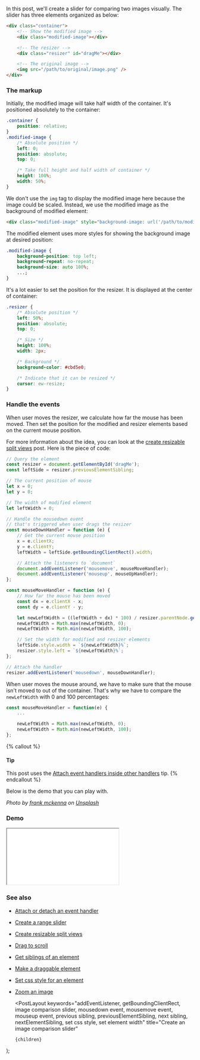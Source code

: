 
In this post, we'll create a slider for comparing two images visually. The slider has three elements organized as below:

```html
<div class="container">
    <!-- Show the modified image -->
    <div class="modified-image"></div>

    <!-- The resizer -->
    <div class="resizer" id="dragMe"></div>

    <!-- The original image -->
    <img src="/path/to/original/image.png" />
</div>
```

### The markup

Initially, the modified image will take half width of the container. It's positioned absolutely to the container:

```css
.container {
    position: relative;
}
.modified-image {
    /* Absolute position */
    left: 0;
    position: absolute;
    top: 0;

    /* Take full height and half width of container */
    height: 100%;
    width: 50%;
}
```

We don't use the `img` tag to display the modified image here because the image could be scaled. Instead, we use the modified image as the background of modified element:

```html
<div class="modified-image" style="background-image: url('/path/to/modified/image.png')"></div>
```

The modified element uses more styles for showing the background image at desired position:

```css
.modified-image {
    background-position: top left;
    background-repeat: no-repeat;
    background-size: auto 100%;
    ...;
}
```

It's a lot easier to set the position for the resizer. It is displayed at the center of container:

```css
.resizer {
    /* Absolute position */
    left: 50%;
    position: absolute;
    top: 0;

    /* Size */
    height: 100%;
    width: 2px;

    /* Background */
    background-color: #cbd5e0;

    /* Indicate that it can be resized */
    cursor: ew-resize;
}
```

### Handle the events

When user moves the resizer, we calculate how far the mouse has been moved. Then set the position for the modified and resizer elements based on the current mouse position.

For more information about the idea, you can look at the [create resizable split views](/create-resizable-split-views) post.
Here is the piece of code:

```js
// Query the element
const resizer = document.getElementById('dragMe');
const leftSide = resizer.previousElementSibling;

// The current position of mouse
let x = 0;
let y = 0;

// The width of modified element
let leftWidth = 0;

// Handle the mousedown event
// that's triggered when user drags the resizer
const mouseDownHandler = function (e) {
    // Get the current mouse position
    x = e.clientX;
    y = e.clientY;
    leftWidth = leftSide.getBoundingClientRect().width;

    // Attach the listeners to `document`
    document.addEventListener('mousemove', mouseMoveHandler);
    document.addEventListener('mouseup', mouseUpHandler);
};

const mouseMoveHandler = function (e) {
    // How far the mouse has been moved
    const dx = e.clientX - x;
    const dy = e.clientY - y;

    let newLeftWidth = ((leftWidth + dx) * 100) / resizer.parentNode.getBoundingClientRect().width;
    newLeftWidth = Math.max(newLeftWidth, 0);
    newLeftWidth = Math.min(newLeftWidth, 100);

    // Set the width for modified and resizer elements
    leftSide.style.width = `${newLeftWidth}%`;
    resizer.style.left = `${newLeftWidth}%`;
};

// Attach the handler
resizer.addEventListener('mousedown', mouseDownHandler);
```

When user moves the mouse around, we have to make sure that the mouse isn't moved to out of the container.
That's why we have to compare the `newLeftWidth` with 0 and 100 percentages:

```js
const mouseMoveHandler = function(e) {
    ...

    newLeftWidth = Math.max(newLeftWidth, 0);
    newLeftWidth = Math.min(newLeftWidth, 100);
};
```

{% callout %}

#### Tip

This post uses the [Attach event handlers inside other handlers](/attach-event-handlers-inside-other-handlers) tip.
{% endcallout %}

Below is the demo that you can play with.

_Photo by [frank mckenna](https://unsplash.com/@frankiefoto) on [Unsplash](https://unsplash.com/photos/OD9EOzfSOh0)_

### Demo

<iframe src="/demo/create-an-image-comparison-slider/index.html"></iframe>

### See also

-   [Attach or detach an event handler](/attach-or-detach-an-event-handler)
-   [Create a range slider](/create-a-range-slider)
-   [Create resizable split views](/create-resizable-split-views)
-   [Drag to scroll](/drag-to-scroll)
-   [Get siblings of an element](/get-siblings-of-an-element)
-   [Make a draggable element](/make-a-draggable-element)
-   [Set css style for an element](/set-css-style-for-an-element)
-   [Zoom an image](/zoom-an-image)

    <PostLayout
        keywords="addEventListener, getBoundingClientRect, image comparison slider, mousedown event, mousemove event, mouseup event, previous sibling, previousElementSibling, next sibling, nextElementSibling, set css style, set element width"
        title="Create an image comparison slider"
    >
        {children}
    </PostLayout>
);
